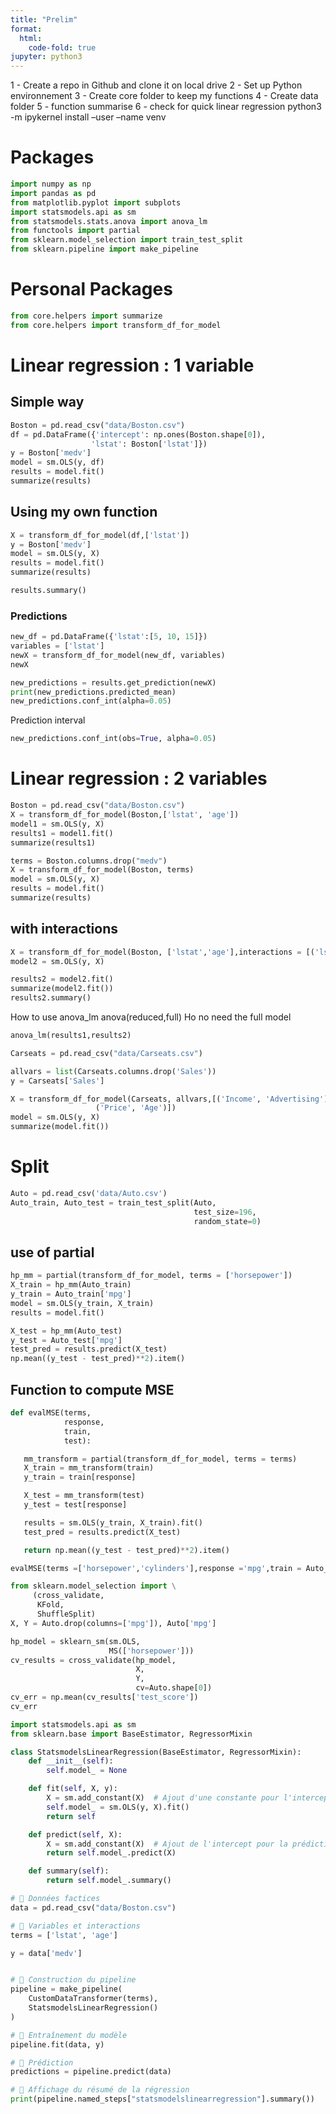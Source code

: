 ```yaml
---
title: "Prelim"
format:
  html:
    code-fold: true
jupyter: python3
---
```


1 - Create a repo in Github and clone it on local drive
2 - Set up Python environnement
3 - Create core folder to keep my functions
4 - Create data folder
5 - function summarise
6 - check for quick linear regression
 python3 -m ipykernel install --user --name venv


# Packages
```python
import numpy as np
import pandas as pd
from matplotlib.pyplot import subplots
import statsmodels.api as sm
from statsmodels.stats.anova import anova_lm
from functools import partial
from sklearn.model_selection import train_test_split
from sklearn.pipeline import make_pipeline

```

# Personal Packages
```python
from core.helpers import summarize
from core.helpers import transform_df_for_model

```

# Linear regression : 1 variable
## Simple way
```python

Boston = pd.read_csv("data/Boston.csv")
df = pd.DataFrame({'intercept': np.ones(Boston.shape[0]),
                  'lstat': Boston['lstat']})
y = Boston['medv']
model = sm.OLS(y, df)
results = model.fit()
summarize(results)
```
## Using my own function
```python

X = transform_df_for_model(df,['lstat'])
y = Boston['medv']
model = sm.OLS(y, X)
results = model.fit()
summarize(results)
```

```python
results.summary()
```

### Predictions
```python
new_df = pd.DataFrame({'lstat':[5, 10, 15]})
variables = ['lstat']
newX = transform_df_for_model(new_df, variables)
newX
```


```python
new_predictions = results.get_prediction(newX)
print(new_predictions.predicted_mean)
new_predictions.conf_int(alpha=0.05)
```

Prediction interval
```python
new_predictions.conf_int(obs=True, alpha=0.05)
```

# Linear regression : 2 variables
```python
Boston = pd.read_csv("data/Boston.csv")
X = transform_df_for_model(Boston,['lstat', 'age'])
model1 = sm.OLS(y, X)
results1 = model1.fit()
summarize(results1)
```


```python
terms = Boston.columns.drop("medv")
X = transform_df_for_model(Boston, terms)
model = sm.OLS(y, X)
results = model.fit()
summarize(results)
```

## with interactions
```python
X = transform_df_for_model(Boston, ['lstat','age'],interactions = [('lstat', 'age')])
model2 = sm.OLS(y, X)

results2 = model2.fit()
summarize(model2.fit())
results2.summary()
```

How to use anova_lm
anova(reduced,full)
Ho no need the full model

```python

anova_lm(results1,results2)
```


```python
Carseats = pd.read_csv("data/Carseats.csv")

allvars = list(Carseats.columns.drop('Sales'))
y = Carseats['Sales']

X = transform_df_for_model(Carseats, allvars,[('Income', 'Advertising'),
                   ('Price', 'Age')])
model = sm.OLS(y, X)
summarize(model.fit())
```


# Split

```python
Auto = pd.read_csv('data/Auto.csv')
Auto_train, Auto_test = train_test_split(Auto,
                                         test_size=196,
                                         random_state=0)
```

## use of partial
```python

hp_mm = partial(transform_df_for_model, terms = ['horsepower'])
X_train = hp_mm(Auto_train)
y_train = Auto_train['mpg']
model = sm.OLS(y_train, X_train)
results = model.fit()
```
```python
X_test = hp_mm(Auto_test)
y_test = Auto_test['mpg']
test_pred = results.predict(X_test)
np.mean((y_test - test_pred)**2).item()
```

## Function to compute MSE
```python
def evalMSE(terms,
            response,
            train,
            test):

   mm_transform = partial(transform_df_for_model, terms = terms)
   X_train = mm_transform(train)
   y_train = train[response]

   X_test = mm_transform(test)
   y_test = test[response]

   results = sm.OLS(y_train, X_train).fit()
   test_pred = results.predict(X_test)

   return np.mean((y_test - test_pred)**2).item()
```


```python
evalMSE(terms =['horsepower','cylinders'],response ='mpg',train = Auto_train, test=Auto_test)
```


```python
from sklearn.model_selection import \
     (cross_validate,
      KFold,
      ShuffleSplit)
X, Y = Auto.drop(columns=['mpg']), Auto['mpg']

hp_model = sklearn_sm(sm.OLS,
                      MS(['horsepower']))
cv_results = cross_validate(hp_model,
                            X,
                            Y,
                            cv=Auto.shape[0])
cv_err = np.mean(cv_results['test_score'])
cv_err
```

```python
import statsmodels.api as sm
from sklearn.base import BaseEstimator, RegressorMixin

class StatsmodelsLinearRegression(BaseEstimator, RegressorMixin):
    def __init__(self):
        self.model_ = None

    def fit(self, X, y):
        X = sm.add_constant(X)  # Ajout d'une constante pour l'intercept
        self.model_ = sm.OLS(y, X).fit()
        return self

    def predict(self, X):
        X = sm.add_constant(X)  # Ajout de l'intercept pour la prédiction
        return self.model_.predict(X)

    def summary(self):
        return self.model_.summary()
```
```python


# 📌 Données factices
data = pd.read_csv("data/Boston.csv")

# 📌 Variables et interactions
terms = ['lstat', 'age']

y = data['medv']


# 📌 Construction du pipeline
pipeline = make_pipeline(
    CustomDataTransformer(terms),
    StatsmodelsLinearRegression()
)

# 📌 Entraînement du modèle
pipeline.fit(data, y)

# 📌 Prédiction
predictions = pipeline.predict(data)

# 📌 Affichage du résumé de la régression
print(pipeline.named_steps["statsmodelslinearregression"].summary())
```